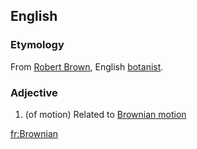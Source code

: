 ==English==

===Etymology===
From [[w:Robert Brown (botanist)|Robert Brown]], English [[botanist]].

===Adjective===
{{en-adj|-}}

# (of motion) Related to [[Brownian motion]]

[[fr:Brownian]]